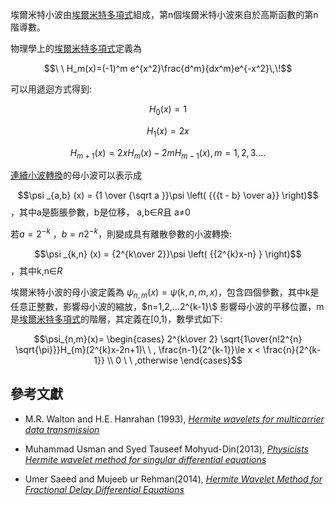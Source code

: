 {{unreferenced|time=2015-01-16T09:35:59+00:00}}
埃爾米特小波由[[埃爾米特多項式|埃爾米特多項式]]組成，第n個埃爾米特小波來自於高斯函數的第n階導數。

物理學上的[[埃爾米特多項式|埃爾米特多項式]]定義為

:<math>\ \ H_m(x)=(-1)^m e^{x^2}\frac{d^m}{dx^m}e^{-x^2}\,\!</math>

可以用遞迴方式得到:

:<math>H_0(x)=1</math>

:<math>H_1(x)=2x</math>

:<math>H_{m+1}(x)=2xH_m(x)-2mH_{m-1}(x),  m=1,2,3....</math>

[[連續小波轉換|連續小波轉換]]的母小波可以表示成
:<math>\psi _{a,b} (x) = {1 \over {\sqrt a }}\psi \left( {{{t - b} \over a}} \right)</math> ，其中a是膨脹參數，b是位移， a,b∈''R''且 a≠0

若<math> a=2^{-k} </math> ，<math> b=n2^{-k}</math>，則變成具有離散參數的小波轉換:
:<math>\psi _{k,n} (x) = {2^{k\over 2}}\psi \left( {{2^{k}x-n} } \right)</math>，其中k,n∈''R''

埃爾米特小波的母小波定義為 <math> \psi_{n,m}(x)=\psi(k,n,m,x)</math>，包含四個參數，其中k是任意正整數，影響母小波的縮放，<math>n=1,2,...2^{k-1}\ </math> 影響母小波的平移位置，m是[[埃爾米特多項式|埃爾米特多項式]]的階層，其定義在[0,1)，數學式如下:

:<math>\psi_{n,m}(x)=
\begin{cases}
2^{k\over 2} \sqrt{1\over{n!2^{n} \sqrt{\pi}}}H_{m}(2^{k}x-2n+1)\ \ , \frac{n-1}{2^{k-1}}\le x < \frac{n}{2^{k-1}}
\\ 0  \ \ ,otherwise
\end{cases}</math>

==參考文獻==
* M.R. Walton and H.E. Hanrahan (1993), [http://ieeexplore.ieee.org/xpls/abs_all.jsp?arnumber=365876&tag=1 ''Hermite wavelets for multicarrier data transmission''] 

* Muhammad Usman and Syed Tauseef Mohyud-Din(2013), [http://www.ijaamm.com/uploads/2/1/4/8/21481830/ijaamm-y2013v1n2p2_sayed.pdf ''Physicists Hermite wavelet method for singular differential equations''] {{Wayback|url=http://www.ijaamm.com/uploads/2/1/4/8/21481830/ijaamm-y2013v1n2p2_sayed.pdf |date=20180422083001 }}

* Umer Saeed and Mujeeb ur Rehman(2014), [http://www.hindawi.com/journals/jde/2014/359093/ ''Hermite Wavelet Method for Fractional Delay Differential Equations''] {{Wayback|url=http://www.hindawi.com/journals/jde/2014/359093/ |date=20200209211453 }}
